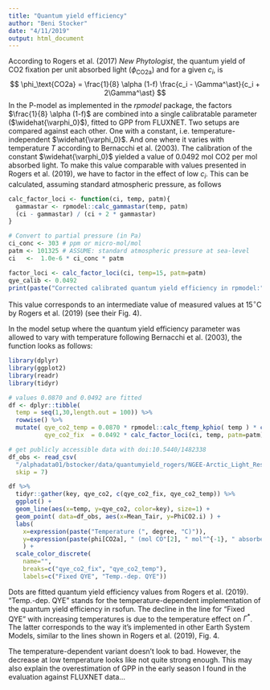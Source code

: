```yaml
---
title: "Quantum yield efficiency"
author: "Beni Stocker"
date: "4/11/2019"
output: html_document
---
```


According to Rogers et al. (2017) *New Phytologist*, the quantum yield of CO2 fixation per unit absorbed light ($\phi_\text{CO2a}$) and for a given $c_i$, is 
$$
\phi_\text{CO2a} = \frac{1}{8} \alpha (1-f)  \frac{c_i - \Gamma^\ast}{c_i + 2\Gamma^\ast}
$$
In the P-model as implemented in the *rpmodel* package, the factors $\frac{1}{8} \alpha (1-f)$ are combined into a single calibratable parameter ($\widehat{\varphi_0}$), fitted to GPP from FLUXNET. Two setups are compared against each other. One with a constant, i.e. temperature-independent $\widehat{\varphi_0}$. And one where it varies with temperature $T$ according to Bernacchi et al. (2003). The calibration of the constant $\widehat{\varphi_0}$ yielded a value of 0.0492 mol CO2 per mol absorbed light. To make this value comparable with values presented in Rogers et al. (2019), we have to factor in the effect of low $c_i$. This can be calculated, assuming standard atmospheric pressure, as follows 
```r
calc_factor_loci <- function(ci, temp, patm){
  gammastar <- rpmodel::calc_gammastar(temp, patm)
  (ci - gammastar) / (ci + 2 * gammastar)
}

# Convert to partial pressure (in Pa)
ci_conc <- 303 # ppm or micro-mol/mol
patm <- 101325 # ASSUME: standard atmospheric pressure at sea-level
ci   <-  1.0e-6 * ci_conc * patm 

factor_loci <- calc_factor_loci(ci, temp=15, patm=patm)
qye_calib <- 0.0492
print(paste("Corrected calibrated quantum yield efficiency in rpmodel:", format(qye_calib * factor_loci, digits = 2)))
```
This value corresponds to an intermediate value of measured values at 15$^\circ$C by Rogers et al. (2019) (see their Fig. 4).

In the model setup where the quantum yield efficiency parameter was allowed to vary with temperature following Bernacchi et al. (2003), the function looks as follows:
```r
library(dplyr)
library(ggplot2)
library(readr)
library(tidyr)

# values 0.0870 and 0.0492 are fitted
df <- dplyr::tibble(
  temp = seq(1,30,length.out = 100)) %>% 
  rowwise() %>% 
  mutate( qye_co2_temp = 0.0870 * rpmodel::calc_ftemp_kphio( temp ) * calc_factor_loci(ci, temp, patm=patm),
          qye_co2_fix  = 0.0492 * calc_factor_loci(ci, temp, patm=patm) ) 

# get publicly accessible data with doi:10.5440/1482338
df_obs <- read_csv(
  "/alphadata01/bstocker/data/quantumyield_rogers/NGEE-Arctic_Light_Response_Barrow_2016_Fitted_Data.csv",
  skip = 7)

df %>% 
  tidyr::gather(key, qye_co2, c(qye_co2_fix, qye_co2_temp)) %>% 
  ggplot() +
  geom_line(aes(x=temp, y=qye_co2, color=key), size=1) +
  geom_point( data=df_obs, aes(x=Mean_Tair, y=PhiCO2.i) ) +
  labs(
    x=expression(paste("Temperature (", degree, "C)")), 
    y=expression(paste(phi[CO2a], " (mol CO"[2], " mol"^{-1}, " absorbed quanta)"))
    ) +
  scale_color_discrete(
    name="", 
    breaks=c("qye_co2_fix", "qye_co2_temp"), 
    labels=c("Fixed QYE", "Temp.-dep. QYE")) 

```

Dots are fitted quantum yield efficiency values from Rogers et al. (2019). "Temp.-dep. QYE" stands for the temperature-dependent implementation of the quantum yield efficiency in rsofun. The decline in the line for "Fixed QYE" with increasing temperatures is due to the temperature effect on $\Gamma^\ast$. The latter corresponds to the way it's implemented in other Earth System Models, similar to the lines shown in Rogers et al. (2019), Fig. 4.

The temperature-dependent variant doesn't look to bad. However, the decrease at low temperature looks like not quite strong enough. This may also explain the overestimation of GPP in the early season I found in the evaluation against FLUXNET data...

